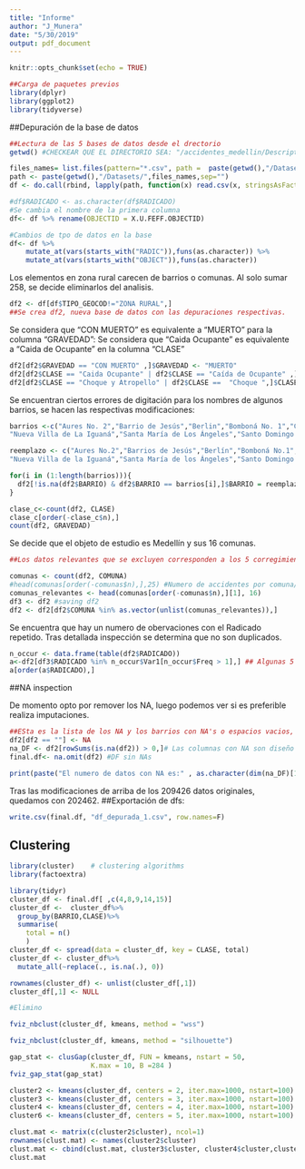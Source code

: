 ```yaml
---
title: "Informe"
author: "J_Munera"
date: "5/30/2019"
output: pdf_document
---
```


```r
knitr::opts_chunk$set(echo = TRUE)
```

```r
##Carga de paquetes previos
library(dplyr)
library(ggplot2)
library(tidyverse)
```

##Depuración de la base de datos
```r
##Lectura de las 5 bases de datos desde el drectorio
getwd() #CHECKEAR QUE EL DIRECTORIO SEA: "/accidentes_medellin/Descriptiva y depuracion"

files_names= list.files(pattern="*.csv", path =  paste(getwd(),"/Datasets",sep=""))
path <- paste(getwd(),"/Datasets/",files_names,sep="")
df <- do.call(rbind, lapply(path, function(x) read.csv(x, stringsAsFactors = FALSE,encoding = 'UTF-8', ) )) ##se leen y se juntas las 6 bases de datos usando los nombres de los archivos.
```



```r
#df$RADICADO <- as.character(df$RADICADO)
#Se cambia el nombre de la primera columna
df<- df %>% rename(OBJECTID = X.U.FEFF.OBJECTID)

#Cambios de tpo de datos en la base
df<- df %>% 
    mutate_at(vars(starts_with("RADIC")),funs(as.character)) %>%
    mutate_at(vars(starts_with("OBJECT")),funs(as.character))
```


Los elementos en zona rural carecen de barrios o comunas. Al solo sumar 258, se decide eliminarlos del analisis.
```r
df2 <- df[df$TIPO_GEOCOD!="ZONA RURAL",]
##Se crea df2, nueva base de datos con las depuraciones respectivas.
```


Se considera que "CON MUERTO" es equivalente a "MUERTO" para la columna "GRAVEDAD":
Se considera que "Caida Ocupante" es equivalente a "Caida de Ocupante" en la columna "CLASE"
```r

df2[df2$GRAVEDAD == "CON MUERTO" ,]$GRAVEDAD <- "MUERTO"
df2[df2$CLASE == "Caida Ocupante" | df2$CLASE == "Caída de Ocupante" ,]$CLASE <- "Caída Ocupante"
df2[df2$CLASE == "Choque y Atropello" | df2$CLASE ==  "Choque ",]$CLASE = "Choque"
```
Se encuentran ciertos errores de digitación para los nombres de algunos barrios, se hacen las respectivas modificaciones:
```r
barrios <-c("Aures No. 2","Barrio de Jesús","Berlin","Bomboná No. 1","Campo Valdés No.2","Manrique Central No.1","Manrique Central No.2","Moscú No.1","Moscú No.2",
"Nueva Villa de La Iguaná","Santa María de Los Ángeles","Santo Domingo Savio No.1","Versalles No.1","Versalles No.2","Villa Liliam")

reemplazo <- c("Aures No.2","Barrios de Jesús","Berlín","Bomboná No.1","Campo Valdés No. 2","Manrique Central No. 1","Manrique Central No. 2","Moscú No. 1","Moscú No. 2",
"Nueva Villa de la Iguaná","Santa María de los Ángeles","Santo Domingo Savio No. 1","Versalles No. 1","Versalles No. 2","Villa Lilliam")

for(i in (1:length(barrios))){
  df2[!is.na(df2$BARRIO) & df2$BARRIO == barrios[i],]$BARRIO = reemplazo[i]
}
```


```r
clase_c<-count(df2, CLASE)
clase_c[order(-clase_c$n),]
count(df2, GRAVEDAD)
```
Se decide que el objeto de estudio es Medellín y sus 16 comunas.

```r
##Los datos relevantes que se excluyen corresponden a los 5 corregimientos, que definen la zona rural de medellín

comunas <- count(df2, COMUNA) 
#head(comunas[order(-comunas$n),],25) #Numero de accidentes por comuna/corregimiento
comunas_relevantes <- head(comunas[order(-comunas$n),][1], 16) 
df3 <- df2 #saving df2
df2 <- df2[df2$COMUNA %in% as.vector(unlist(comunas_relevantes)),]

```


Se encuentra que hay un numero de obervaciones con el Radicado repetido. Tras detallada inspección se determina que no son duplicados.
```r
n_occur <- data.frame(table(df2$RADICADO))
a<-df2[df3$RADICADO %in% n_occur$Var1[n_occur$Freq > 1],] ## Algunas 5 o 6 tienen los mismos datos. Pero la gran mayoria varian en varias columnas
a[order(a$RADICADO),]
```

##NA inspection

De momento opto por remover los NA, luego podemos ver si es preferible realiza imputaciones.
```r
##ESta es la lista de los NA y los barrios con NA's o espacios vacios, si desea eliminarlos o hacerles imputación más adelante
df2[df2 == ""] <- NA
na_DF <- df2[rowSums(is.na(df2)) > 0,]# Las columnas con NA son diseño (gran mayoria) y clase
final.df<- na.omit(df2) #DF sin NAs

print(paste("El numero de datos con NA es:" , as.character(dim(na_DF)[1])))

```

Tras las modificaciones de arriba de los 209426 datos originales, quedamos con 202462.
##Exportación de dfs:
```r
write.csv(final.df, "df_depurada_1.csv", row.names=F)
```



## Clustering

```r
library(cluster)    # clustering algorithms
library(factoextra)
```

```r
library(tidyr)
cluster_df <- final.df[ ,c(4,8,9,14,15)]
cluster_df <-  cluster_df%>%
  group_by(BARRIO,CLASE)%>%
  summarise(
    total = n()
    )
cluster_df <- spread(data = cluster_df, key = CLASE, total)
cluster_df <- cluster_df%>%
  mutate_all(~replace(., is.na(.), 0))

rownames(cluster_df) <- unlist(cluster_df[,1])
cluster_df[,1] <- NULL


```

```r
#Elimino 
```

```r
fviz_nbclust(cluster_df, kmeans, method = "wss")
```


```r
fviz_nbclust(cluster_df, kmeans, method = "silhouette")
```

```r
gap_stat <- clusGap(cluster_df, FUN = kmeans, nstart = 50,
                    K.max = 10, B =284 )
fviz_gap_stat(gap_stat)
```

```r

cluster2 <- kmeans(cluster_df, centers = 2, iter.max=1000, nstart=100)
cluster3 <- kmeans(cluster_df, centers = 3, iter.max=1000, nstart=100)
cluster4 <- kmeans(cluster_df, centers = 4, iter.max=1000, nstart=100)
cluster6 <- kmeans(cluster_df, centers = 5, iter.max=1000, nstart=100)

```

```r
clust.mat <- matrix(c(cluster2$cluster), ncol=1)
rownames(clust.mat) <- names(cluster2$cluster)
clust.mat <- cbind(clust.mat, cluster3$cluster, cluster4$cluster,cluster6$cluster)
clust.mat
```


